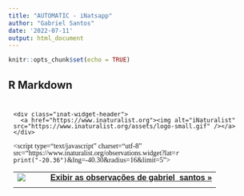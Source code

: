 ```yaml
---
title: "AUTOMATIC - iNatsapp"
author: "Gabriel Santos"
date: '2022-07-11'
output: html_document
---
```


```r
knitr::opts_chunk$set(echo = TRUE)
```

## R Markdown

<style type="text/css" media="screen">
.inat-widget { font-family: Georgia, serif; padding: 10px; line-height: 1;}
.inat-widget-header {margin-bottom: 10px;}
.inat-widget td {vertical-align: top; padding-bottom: 10px;}
.inat-label { color: #888; }
.inat-meta { font-size: smaller; margin-top: 3px; line-height: 1.2;}
.inat-observation-body, .inat-user-body { padding-left: 10px; }
.inat-observation-image {text-align: center;}
.inat-observation-image, .inat-user-image { width: 48px; display: inline-block; }
.inat-observation-image img, .inat-user-image img { max-width: 48px; }
.inat-observation-image img { vertical-align: middle; }
.inat-widget-small .inat-observation-image { display:block; float: left; margin: 0 3px 3px 0; height:48px;}
.inat-label, .inat-value, .inat-user { font-family: "Trebuchet MS", Arial, sans-serif; }
.inat-user-body {vertical-align: middle;}
.inat-widget td.inat-user-body {vertical-align: middle;}
.inat-widget .inat-footer td.inat-value {vertical-align: middle; padding-left: 10px;}
</style>
<div class="inat-widget">
    <div class="inat-widget-header">
      <a href="https://www.inaturalist.org"><img alt="iNaturalist" src="https://www.inaturalist.org/assets/logo-small.gif" /></a>  
    </div>
  <script type="text/javascript" charset="utf-8" src="https://www.inaturalist.org/observations.widget?lat=`r print("-20.36")`&lng=-40.30&radius=16&limit=5"></script>
  <table class="inat-footer">
    <tr class="inat-user">
        <td class="inat-user-image">
          <a border="0" href="https://www.inaturalist.org/observations/gabriel_santos"><img class="usericon" src="https://static.inaturalist.org/attachments/users/icons/2362283/thumb.jpeg?1571012323" /></a>
        </td>
      <td class="inat-value">
        <strong>
            <a href="https://www.inaturalist.org/observations/gabriel_santos">Exibir as observações de gabriel_santos »</a>
        </strong>
      </td>
    </tr>
  </table>
</div>

